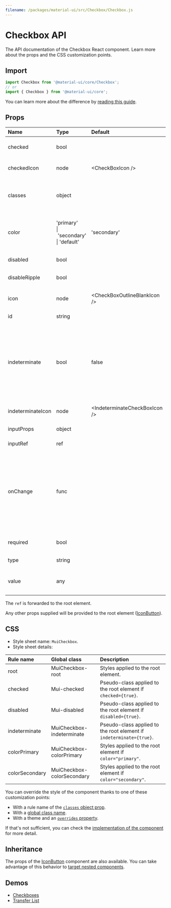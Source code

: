 ```yaml
---
filename: /packages/material-ui/src/Checkbox/Checkbox.js
---
```



<!--- This documentation is automatically generated, do not try to edit it. -->

# Checkbox API

<p className="description">The API documentation of the Checkbox React component. Learn more about the props and the CSS customization points.</p>

## Import

```js
import Checkbox from '@material-ui/core/Checkbox';
// or
import { Checkbox } from '@material-ui/core';
```

You can learn more about the difference by [reading this guide](/guides/minimizing-bundle-size/).



## Props

| Name | Type | Default | Description |
|:-----|:-----|:--------|:------------|
| <span className="prop-name">checked</span> | <span className="prop-type">bool</span> |  | If `true`, the component is checked. |
| <span className="prop-name">checkedIcon</span> | <span className="prop-type">node</span> | <span className="prop-default">&lt;CheckBoxIcon /></span> | The icon to display when the component is checked. |
| <span className="prop-name">classes</span> | <span className="prop-type">object</span> |  | Override or extend the styles applied to the component. See [CSS API](#css) below for more details. |
| <span className="prop-name">color</span> | <span className="prop-type">'primary'<br />&#124;&nbsp;'secondary'<br />&#124;&nbsp;'default'</span> | <span className="prop-default">'secondary'</span> | The color of the component. It supports those theme colors that make sense for this component. |
| <span className="prop-name">disabled</span> | <span className="prop-type">bool</span> |  | If `true`, the switch will be disabled. |
| <span className="prop-name">disableRipple</span> | <span className="prop-type">bool</span> |  | If `true`, the ripple effect will be disabled. |
| <span className="prop-name">icon</span> | <span className="prop-type">node</span> | <span className="prop-default">&lt;CheckBoxOutlineBlankIcon /></span> | The icon to display when the component is unchecked. |
| <span className="prop-name">id</span> | <span className="prop-type">string</span> |  | The id of the `input` element. |
| <span className="prop-name">indeterminate</span> | <span className="prop-type">bool</span> | <span className="prop-default">false</span> | If `true`, the component appears indeterminate. This does not set the native input element to indeterminate due to inconsistent behavior across browsers. However, we set a `data-indeterminate` attribute on the input. |
| <span className="prop-name">indeterminateIcon</span> | <span className="prop-type">node</span> | <span className="prop-default">&lt;IndeterminateCheckBoxIcon /></span> | The icon to display when the component is indeterminate. |
| <span className="prop-name">inputProps</span> | <span className="prop-type">object</span> |  | [Attributes](https://developer.mozilla.org/en-US/docs/Web/HTML/Element/input#Attributes) applied to the `input` element. |
| <span className="prop-name">inputRef</span> | <span className="prop-type">ref</span> |  | Pass a ref to the `input` element. |
| <span className="prop-name">onChange</span> | <span className="prop-type">func</span> |  | Callback fired when the state is changed.<br /><br />**Signature:**<br />`function(event: object) => void`<br />*event:* The event source of the callback. You can pull out the new checked state by accessing `event.target.checked` (boolean). |
| <span className="prop-name">required</span> | <span className="prop-type">bool</span> |  | If `true`, the `input` element will be required. |
| <span className="prop-name">type</span> | <span className="prop-type">string</span> |  | The input component prop `type`. |
| <span className="prop-name">value</span> | <span className="prop-type">any</span> |  | The value of the component. The DOM API casts this to a string. |

The `ref` is forwarded to the root element.

Any other props supplied will be provided to the root element ([IconButton](/api/icon-button/)).

## CSS

- Style sheet name: `MuiCheckbox`.
- Style sheet details:

| Rule name | Global class | Description |
|:-----|:-------------|:------------|
| <span className="prop-name">root</span> | <span className="prop-name">MuiCheckbox-root</span> | Styles applied to the root element.
| <span className="prop-name">checked</span> | <span className="prop-name">Mui-checked</span> | Pseudo-class applied to the root element if `checked={true}`.
| <span className="prop-name">disabled</span> | <span className="prop-name">Mui-disabled</span> | Pseudo-class applied to the root element if `disabled={true}`.
| <span className="prop-name">indeterminate</span> | <span className="prop-name">MuiCheckbox-indeterminate</span> | Pseudo-class applied to the root element if `indeterminate={true}`.
| <span className="prop-name">colorPrimary</span> | <span className="prop-name">MuiCheckbox-colorPrimary</span> | Styles applied to the root element if `color="primary"`.
| <span className="prop-name">colorSecondary</span> | <span className="prop-name">MuiCheckbox-colorSecondary</span> | Styles applied to the root element if `color="secondary"`.

You can override the style of the component thanks to one of these customization points:

- With a rule name of the [`classes` object prop](/customization/components/#overriding-styles-with-classes).
- With a [global class name](/customization/components/#overriding-styles-with-global-class-names).
- With a theme and an [`overrides` property](/customization/globals/#css).

If that's not sufficient, you can check the [implementation of the component](https://github.com/mui-org/material-ui/blob/master/packages/material-ui/src/Checkbox/Checkbox.js) for more detail.

## Inheritance

The props of the [IconButton](/api/icon-button/) component are also available.
You can take advantage of this behavior to [target nested components](/guides/api/#spread).

## Demos

- [Checkboxes](/components/checkboxes/)
- [Transfer List](/components/transfer-list/)

